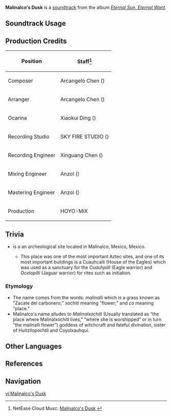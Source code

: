 {{Stub}}
{{Soundtrack Infobox
|image          = Eternal Sun, Eternal Want.png
|album          = Eternal Sun, Eternal Want
|disc           = 1
|number         = 19
|featured       = 
|featured2      = 
|featured3      = 
|featured_disc  = 
|featured_disc2 = 
|featured_disc3 = 
|youtube_id     = Y4uQ4uk-mes
|spotify_id     = 1NXoHx30K4781AWgnYadXF
|previous       = Homeward Bound
|next           = Mountain's Hymn
}}
'''Malinalco's Dusk''' is a [[soundtrack]] from the album ''[[Eternal Sun, Eternal Want]]''.

==Soundtrack Usage==
{{Soundtrack Usage
|location          = Xalac Vale
|quest             = 
|domain            = 
|eventgameplay     = 
|special_displayed = 
|special           = 
|teapot            = 
|mediaoriginal     =
}}
<!--
==Other Arrangements==
{{Files by Category Gallery|Media Using an Unreleased Arrangement of {{subst:#titleparts:{{subst:PAGENAME}}}} Soundtrack}}
-->

==Production Credits==
{| class="wikitable"
! Position
! Staff<ref>NetEase Cloud Musc: [https://music.163.com/#/song?id=2657687365 Malinalco's Dusk {{zh|芳草染夕烟}}]</ref>
|-
! Composer
| Arcangelo Chen ({{zh|陈子敏}})
|-
! Arranger
| Arcangelo Chen ({{zh|陈子敏}})
|-
! Ocarina
| Xiaokui Ding ({{zh|丁晓逵}})
|-
! Recording Studio
| SKY FIRE STUDIO ({{zh|九紫天诚录音棚}})
|-
! Recording Engineer
| Xinguang Chen ({{zh|陈鑫光}})
|-
! Mixing Engineer
| Anzol ({{zh|鸦雀有声}})
|-
! Mastering Engineer
| Anzol ({{zh|鸦雀有声}})
|-
! Production
| HOYO-MiX
|}
<!--
==Gallery==
<gallery>
</gallery>
-->
==Trivia==
* {{w|Malinalco_(archeological_site)|Malinalco}} is a an archeological site located in Malinalco, Mexico, Mexico. 
**This place was one of the most important Aztec sites, and one of its most important buildings is a Cuauhcalli (House of the Eagles) which was used as a sanctuary for the ''Cuauhpilli'' (Eagle warrior) and ''Ocelopilli'' (Jaguar warrior) for rites such as initiation. 
===Etymology===
* The name comes from the {{w|Nahuatl}} words: ''malinalli'' which is a grass known as "Zacate del carbonero;" ''xochitl'' meaning "flower;" and ''co'' meaning "place."
* Malinalco's name alludes to ''Malinalxóchitl'' (Usually translated as “the place where Malinalxóchitl lives," “where she is worshipped” or in turn “the malinalli flower”) goddess of witchcraft and fateful divination, sister of Huitzilopochtli and Coyolxauhqui.

==Other Languages==
{{Other Languages
|en       = Malinalco's Dusk
|zhs      = ‎芳草染夕烟
|zhs_rm   = 
|zht      = 
|zht_rm   = 
|zh_tl    = 
|ja       = 
|ja_rm    = 
|ja_tl    = 
}}

==References==
{{Reflist}}

==Navigation==
{{Soundtrack Navbox|Eternal Sun, Eternal Want}}

[[vi:Malinalco's Dusk]]